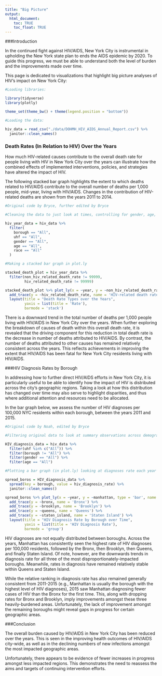 ```yaml
---
title: "Big Picture"
output: 
  html_document:
    toc: TRUE
    toc_float: TRUE
---
```


###Introduction 

In the continued fight against HIV/AIDS, New York City is instrumental in upholding the New York state plan to ends the AIDS epidemic by 2020. To guide this progress, we must be able to understand both the level of burden and the improvements made over time.

This page is dedicated to visualizations that highlight big picture analyses  of HIV's impact on New York City:

```r
#Loading libraries:

library(tidyverse)
library(plotly)

theme_set(theme_bw() + theme(legend.position = "bottom"))

#Loading the data:
  
hiv_data = read_csv("./data/DOHMH_HIV_AIDS_Annual_Report.csv") %>% 
  janitor::clean_names()
```

### Death Rates (In Relation to HIV) Over the Years

How much HIV-related causes contribute to the overall death rate for people living with HIV in New York City over the years can illustrate how the combined effects of implemented interventions, policies, and strategies have altered the impact of HIV.

The following stacked bar graph highlights the extent to which deaths related to HIV/AIDS contribute to the overall number of deaths per 1,000 people, mid-year, living with HIV/AIDS. Changes in the contribution of HIV-related deaths are shown from the years 2011 to 2014.

```r
#Original code by Bryce, further edited by Bryce

#Cleaning the data to just look at times, controlling for gender, age, race, borough, and UHF:

hiv_year_data = hiv_data %>% 
  filter(
    borough == "All",
    uhf == "All",
    gender == "All",
    age == "All",
    race == "All"
  )

#Making a stacked bar graph in plot.ly

stacked_death_plot = hiv_year_data %>% 
  filter(non_hiv_related_death_rate != 99999,
         hiv_related_death_rate != 99999) 

stacked_death_plot %>% plot_ly(x = ~year, y = ~non_hiv_related_death_rate, type = 'bar', name = 'Non HIV-related death rate') %>%
  add_trace(y = ~hiv_related_death_rate, name = 'HIV-related death rate') %>%
  layout(title = "Death Rate Types over the Years", 
         yaxis = list(title = 'Rate'), 
         barmode = 'stack')
```

There is a downward trend in the total number of deaths per 1,000 people living with HIV/AIDS in New York City over the years. When further exploring the breakdown of causes of death within this overall death rate, it is revealed that the driving component for this reduction in total death rate is the decrease in number of deaths attributed to HIV/AIDS. By contrast, the number of deaths attributed to other causes has remained relatively consistent across the years. This reflects achievements in improving the extent that HIV/AIDS has been fatal for New York City residents living with HIV/AIDS. 

###HIV Diagnosis Rates by Borough

In addressing how to further direct HIV/AIDS efforts in New York City, it is particularly useful to be able to identify how the impact of HIV is distributed across the city's geographic regions. Taking a look at how this distribution has changed over time may also serve to highlight disparities, and thus where additional attention and resources need to be allocated.   

In the bar graph below, we assess the number of HIV diagnoses per 100,000 NYC residents within each borough, between the years 2011 and 2015.

```r
#Original code by Noah, edited by Bryce

#Filtering original data to look at summary observations across demographic variables for each borough

HIV_diagnosis_data = hiv_data %>%
  filter(uhf %in% c("All")) %>%
  filter(borough != "All") %>%
  filter(gender == "All") %>%
  filter(age == "All")

#Plotting a bar graph (in plot.ly) looking at diagnoses rate each year for each borough

spread_boros = HIV_diagnosis_data %>% 
  spread(key = borough, value = hiv_diagnosis_rate) %>% 
  janitor::clean_names()

spread_boros %>% plot_ly(x = ~year, y = ~manhattan, type = 'bar', name = 'Manhattan') %>%
  add_trace(y = ~bronx, name = 'Bronx') %>%
  add_trace(y = ~brooklyn, name = 'Brooklyn') %>%
  add_trace(y = ~queens, name = 'Queens') %>%
  add_trace(y = ~staten_island, name = 'Staten Island') %>%
  layout(title = "HIV Diagnosis Rate by Borough over Time",
         yaxis = list(title = 'HIV Diagnosis Rate'), 
         barmode = 'group')
```

HIV diagnoses are not equally distributed between boroughs. Across the years, Manhattan has consistently seen the highest rate of HIV diagnoses per 100,000 residents, followed by the Bronx, then Brooklyn, then Queens, and finally Staten Island. Of note, however, are the downwards trends in diagnosis rate for all three of the most disproportionately-impacted boroughs. Meanwhile, rates in diagnosis have remained relatively stable within Queens and Staten Island. 

While the relative ranking in diagnosis rate has also remained generally consistent from 2011-2015 (e.g., Manhattan is usually the borough with the highest level of HIV diagnoses), 2015 saw Manhattan diagnosing fewer cases of HIV than the Bronx for the first time. This, along with dropping rates for Bronx and Brooklyn, imply improvements amongst these three heavily-burdened areas. Unfortunately, the lack of improvement amongst the remaining boroughs might reveal gaps in progress for certain geographic areas.

###Conclusion

The overall burden caused by HIV/AIDS in New York City has been reduced over the years. This is seen in the improving health outcomes of HIV/AIDS city-wide, as well as in the declining numbers of new infections amongst the most impacted geographic areas. 

Unfortunately, there appears to be evidence of fewer increases in progress amongst less impacted regions. This demonstrates the need to reassess the aims and targets of continuing intervention efforts. 